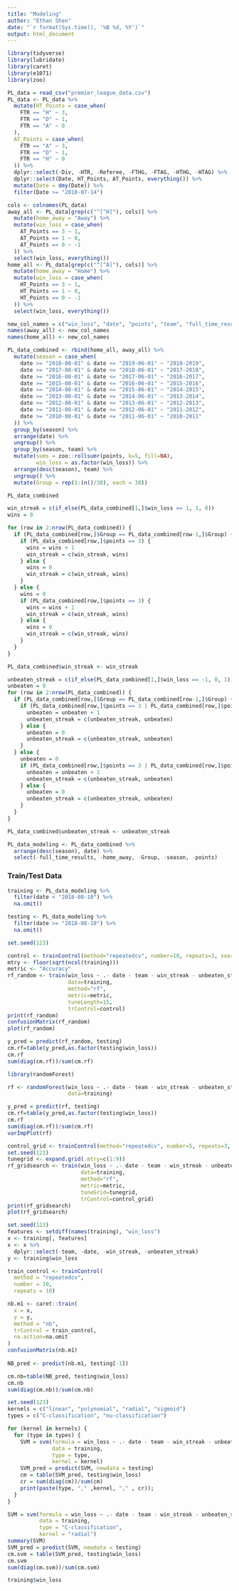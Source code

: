 ```yaml
---
title: "Modeling"
author: "Ethan Shen"
date: "`r format(Sys.time(), '%B %d, %Y')`"
output: html_document
---
```


```r
library(tidyverse)
library(lubridate)
library(caret)
library(e1071) 
library(zoo)
```

```r
PL_data = read_csv("premier_league_data.csv") 
PL_data <- PL_data %>%
  mutate(HT_Points = case_when(
    FTR == "H" ~ 3,
    FTR == "D" ~ 1,
    FTR == "A" ~ 0
  ),
  AT_Points = case_when(
    FTR == "A" ~ 3,
    FTR == "D" ~ 1,
    FTR == "H" ~ 0
  )) %>%
  dplyr::select(-Div, -HTR, -Referee, -FTHG, -FTAG, -HTHG, -HTAG) %>%
  dplyr::select(Date, HT_Points, AT_Points, everything()) %>%
  mutate(Date = dmy(Date)) %>%
  filter(Date >= "2010-07-14")
```


```r
cols <- colnames(PL_data)
away_all <- PL_data[grep(c("^[^H]"), cols)] %>%
  mutate(home_away = "Away") %>%
  mutate(win_loss = case_when(
    AT_Points == 3 ~ 1,
    AT_Points == 1 ~ 0,
    AT_Points == 0 ~ -1
  )) %>%
  select(win_loss, everything())
home_all <- PL_data[grep(c("^[^A]"), cols)] %>%
  mutate(home_away = "Home") %>%
  mutate(win_loss = case_when(
    HT_Points == 3 ~ 1,
    HT_Points == 1 ~ 0,
    HT_Points == 0 ~ -1
  )) %>%
  select(win_loss, everything())

new_col_names = c("win_loss", "date", "points", "team", "full_time_results", "shots", "shots_on_target", "fouls", "corners", "yellow_cards", "red_cards", "home_away")
names(away_all) <- new_col_names
names(home_all) <- new_col_names
```

```r
PL_data_combined <- rbind(home_all, away_all) %>%
  mutate(season = case_when(
    date >= "2018-08-01" & date <= "2019-06-01" ~ "2018-2019",
    date >= "2017-08-01" & date <= "2018-06-01" ~ "2017-2018",
    date >= "2016-08-01" & date <= "2017-06-01" ~ "2016-2017",
    date >= "2015-08-01" & date <= "2016-06-01" ~ "2015-2016",
    date >= "2014-08-01" & date <= "2015-06-01" ~ "2014-2015",
    date >= "2013-08-01" & date <= "2014-06-01" ~ "2013-2014",
    date >= "2012-08-01" & date <= "2013-06-01" ~ "2012-2013",
    date >= "2011-08-01" & date <= "2012-06-01" ~ "2011-2012",
    date >= "2010-08-01" & date <= "2011-06-01" ~ "2010-2011"
  )) %>%
  group_by(season) %>%
  arrange(date) %>%
  ungroup() %>%
  group_by(season, team) %>%
  mutate(sums = zoo::rollsumr(points, k=5, fill=NA),
         win_loss = as.factor(win_loss)) %>%
  arrange(desc(season), team) %>%
  ungroup() %>%
  mutate(Group = rep(1:(n()/38), each = 38)) 

PL_data_combined 
```

```r
win_streak = c(if_else(PL_data_combined[1,]$win_loss == 1, 1, 0))
wins = 0

for (row in 2:nrow(PL_data_combined)) {
  if (PL_data_combined[row,]$Group == PL_data_combined[row-1,]$Group) {
    if (PL_data_combined[row,]$points == 3) {
      wins = wins + 1
      win_streak = c(win_streak, wins)
    } else {
      wins = 0
      win_streak = c(win_streak, wins)
    }
  } else {
    wins = 0
    if (PL_data_combined[row,]$points == 3) {
      wins = wins + 1
      win_streak = c(win_streak, wins)
    } else {
      wins = 0
      win_streak = c(win_streak, wins)
    }
  }
}

PL_data_combined$win_streak <- win_streak
```

```r
unbeaten_streak = c(if_else(PL_data_combined[1,]$win_loss == -1, 0, 1))
unbeaten = 0
for (row in 2:nrow(PL_data_combined)) {
  if (PL_data_combined[row,]$Group == PL_data_combined[row-1,]$Group) {
    if (PL_data_combined[row,]$points == 3 | PL_data_combined[row,]$points == 1) {
      unbeaten = unbeaten + 1
      unbeaten_streak = c(unbeaten_streak, unbeaten)
    } else {
      unbeaten = 0
      unbeaten_streak = c(unbeaten_streak, unbeaten)
    }
  } else {
    unbeaten = 0
    if (PL_data_combined[row,]$points == 3 | PL_data_combined[row,]$points == 1) {
      unbeaten = unbeaten + 1
      unbeaten_streak = c(unbeaten_streak, unbeaten)
    } else {
      unbeaten = 0
      unbeaten_streak = c(unbeaten_streak, unbeaten)
    }
  }
}

PL_data_combined$unbeaten_streak <- unbeaten_streak
```

```r
PL_data_modeling <- PL_data_combined %>%
  arrange(desc(season), date) %>%
  select(-full_time_results, -home_away, -Group, -season, -points)
```

### Train/Test Data 

```r
training <- PL_data_modeling %>%
  filter(date < "2018-08-10") %>%
  na.omit()

testing <- PL_data_modeling %>%
  filter(date >= "2018-08-10") %>%
  na.omit()
```


```r
set.seed(123)

control <- trainControl(method="repeatedcv", number=10, repeats=3, search="random")
mtry <- floor(sqrt(ncol(training)))
metric <- "Accuracy"
rf_random <- train(win_loss ~ .- date - team - win_streak - unbeaten_streak,
                   data=training,
                   method="rf", 
                   metric=metric, 
                   tuneLength=15, 
                   trControl=control)
print(rf_random)
confusionMatrix(rf_random)
plot(rf_random)

y_pred = predict(rf_random, testing)
cm.rf=table(y_pred,as.factor(testing$win_loss))
cm.rf
sum(diag(cm.rf))/sum(cm.rf)

library(randomForest)

rf <- randomForest(win_loss ~ .- date - team - win_streak - unbeaten_streak, 
                   data=training)

y_pred = predict(rf, testing)
cm.rf=table(y_pred,as.factor(testing$win_loss))
cm.rf
sum(diag(cm.rf))/sum(cm.rf)
varImpPlot(rf)

control_grid <- trainControl(method="repeatedcv", number=5, repeats=3, search="grid")
set.seed(123)
tunegrid <- expand.grid(.mtry=c(1:9))
rf_gridsearch <- train(win_loss ~ .- date - team - win_streak - unbeaten_streak,
                       data=training, 
                       method="rf", 
                       metric=metric, 
                       tuneGrid=tunegrid, 
                       trControl=control_grid)
print(rf_gridsearch)
plot(rf_gridsearch)
```

```r
set.seed(123)
features <- setdiff(names(training), "win_loss")
x <- training[, features]
x <- x %>%
  dplyr::select(-team, -date, -win_streak, -unbeaten_streak) 
y <- training$win_loss

train_control <- trainControl(
  method = "repeatedcv",
  number = 10,
  repeats = 10)

nb.m1 <- caret::train(
  x = x,
  y = y,
  method = "nb",
  trControl = train_control,
  na.action=na.omit
)
confusionMatrix(nb.m1)
 
NB_pred <- predict(nb.m1, testing[-1])

cm.nb=table(NB_pred, testing$win_loss)
cm.nb
sum(diag(cm.nb))/sum(cm.nb)

```

```r
set.seed(123)
kernels = c("linear", "polynomial", "radial", "sigmoid")
types = c("C-classification", "nu-classification")

for (kernel in kernels) {
  for (type in types) {
    SVM = svm(formula = win_loss ~ .- date - team - win_streak - unbeaten_streak, 
              data = training, 
              type = type, 
              kernel = kernel) 
    SVM_pred = predict(SVM, newdata = testing) 
    cm = table(SVM_pred, testing$win_loss)
    cr = sum(diag(cm))/sum(cm)
    print(paste(type, "," ,kernel, "," , cr));
  }
}

SVM = svm(formula = win_loss ~ .- date - team - win_streak - unbeaten_streak, 
          data = training, 
          type = "C-classification", 
          kernel = "radial") 
summary(SVM)
SVM_pred = predict(SVM, newdata = testing) 
cm.svm = table(SVM_pred, testing$win_loss)
cm.svm
sum(diag(cm.svm))/sum(cm.svm)
```

```r
training$win_loss
```

